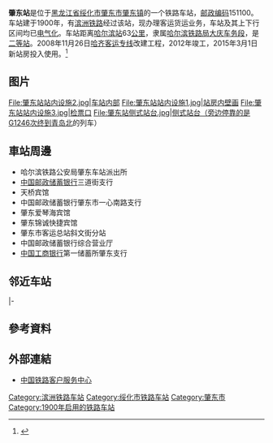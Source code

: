 {{noteTA
|1=zh-cn:始发车次; zh-hk:列車班次;
|2=zh-cn:车次; zh-hk:班次;
}}
{{Distinguish|肇庆东站}}
{{Infobox China railway station
| 车站名称 = 肇东站
| 车站名称拼音 = Zhaodong
| 英文名称 = Zhaodong Railway Station
| image = 肇东站（2021.6）.jpg
| other_name = 满沟站（{{lang|ru|Маньгоу}}<ref>{{cite book|author=Мелихов Г.В.|title= Мелихов Г.В. Белый Харбин: Середина 1920-х.|url=https://www.rp-net.ru/book/publications/melihov/Melihov-Belyy_Harbin.pdf|publisher=Русский путь|year=2003}}</ref>）
| 车站代码 = 57353<ref>{{cite book|title=中华人民共和国铁路车站代码（GB/T 10302-2010）|publisher=中国标准出版社|year=2010|isbn=155066140495|ignore-isbn-error=true|pages=47}}</ref>
| 电报码 = ZDB
| 拼音码 = ZDO
| 车站位置 = [[黑龙江省|黑龙江省]][[绥化市|绥化市]][[肇东市|肇东市]][[肇东镇|肇东镇]]
| 归属 = [[哈尔滨铁路局|哈尔滨铁路局]][[大庆车务段|大庆车务段]]
| 车站等级 = [[二等站_(中铁)|二等站]]
| 线路 = [[滨洲铁路|滨洲铁路]]、[[哈齐客运专线|哈齐客运专线]]
| 月台数目 = 3
| 股道数目 = 9
| 坐标 = {{coord|46|4|32.52|N|125|59|35.16|E|display=inline,title}}
}}
'''肇东站'''是位于[[黑龙江省|黑龙江省]][[绥化市|绥化市]][[肇东市|肇东市]][[肇东镇|肇东镇]]的一个铁路车站，[[邮政编码|邮政编码]]151100。车站建于1900年，有[[滨洲铁路|滨洲铁路]]经过该站，现办理客运货运业务，车站及其上下行区间均已[[电气化|电气化]]。车站距离[[哈尔滨站|哈尔滨站]]63[[公里|公里]]，隶属[[哈尔滨铁路局|哈尔滨铁路局]][[大庆车务段|大庆车务段]]，是[[二等站_(中铁)|二等站]]。2008年11月26日[[哈齐客运专线|哈齐客运专线]]改建工程，2012年竣工，2015年3月1日新站房投入使用。<ref>{{Cite web |url=http://hlj.people.com.cn/n/2015/0303/c349240-24053314.html |title=肇东站新站舍正式投用 |accessdate=2016-04-24 |archive-date=2016-03-04 |archive-url=https://web.archive.org/web/20160304061651/http://hlj.people.com.cn/n/2015/0303/c349240-24053314.html |dead-url=no }}</ref>

==图片==
<gallery>
File:肇东站站内设施2.jpg|车站内部
File:肇东站站内设施1.jpg|站房内[[壁画|壁画]]
File:肇东站站内设施3.jpg|检票口
File:肇东站侧式站台.jpg|侧式站台（旁边停靠的是G1246次终到[[青岛北站|青岛北]]的列车）
</gallery>
==車站周邊==
* 哈尔滨铁路公安局肇东车站派出所
* [[中国邮政储蓄银行|中国邮政储蓄银行]]三道街支行
* 天桥宾馆
* 中国邮政储蓄银行肇东市一心南路支行
* 肇东爱琴海宾馆
* 肇东锦诚快捷宾馆
* 肇东市客运总站斜文街分站
* 中国邮政储蓄银行综合营业厅
* [[中国工商银行|中国工商银行]]第一储蓄所肇东支行

== 邻近车站 ==
{{start rail box|[[File:China_Railways.svg|16px]] [[中国铁路|中国铁路]]}}
{{s-inop|[[姜家站|姜家站]]|{{站|哈尔滨}}方向}}
{{s-line|[[滨洲铁路|滨洲铁路]]<br />← 11km 肇东站 11km →}}
{{s-inop|[[尚家站|尚家站]]|{{站|满洲里}}方向}}
|-
{{s-inop|[[哈尔滨北站|哈尔滨北站]]|{{站|哈尔滨}}方向}}
{{s-line|[[哈齐高速铁路|哈齐高速铁路]]<br />← 49km 肇东站 65km →}}
{{s-inop|[[安达站_(黑龙江省)|安达站]]|{{站|齐齐哈尔南}}方向}}
{{end box}}

==參考資料==
{{reflist}}

==外部連結==
* [http://www.12306.cn/mormhweb/ 中国铁路客户服务中心] {{Wayback|url=http://www.12306.cn/mormhweb/ |date=20180205163941 }}

{{滨洲铁路}}
{{哈齐客运专线}}

[[Category:滨洲铁路车站|Category:滨洲铁路车站]]
[[Category:绥化市铁路车站|Category:绥化市铁路车站]]
[[Category:肇东市|Category:肇东市]]
[[Category:1900年启用的铁路车站|Category:1900年启用的铁路车站]]